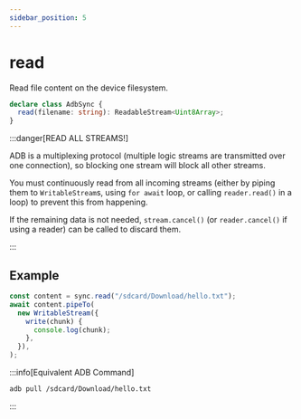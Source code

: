---
sidebar_position: 5
---

# read

Read file content on the device filesystem.

```ts
declare class AdbSync {
  read(filename: string): ReadableStream<Uint8Array>;
}
```

:::danger[READ ALL STREAMS!]

ADB is a multiplexing protocol (multiple logic streams are transmitted over one connection), so blocking one stream will block all other streams.

You must continuously read from all incoming streams (either by piping them to `WritableStream`s, using `for await` loop, or calling `reader.read()` in a loop) to prevent this from happening.

If the remaining data is not needed, `stream.cancel()` (or `reader.cancel()` if using a reader) can be called to discard them.

:::

## Example

```ts transpile
const content = sync.read("/sdcard/Download/hello.txt");
await content.pipeTo(
  new WritableStream({
    write(chunk) {
      console.log(chunk);
    },
  }),
);
```

:::info[Equivalent ADB Command]

```sh
adb pull /sdcard/Download/hello.txt
```

:::
